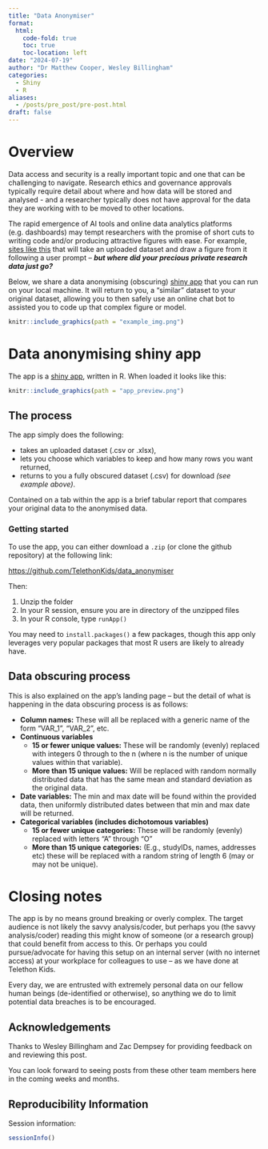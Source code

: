 ```yaml
---
title: "Data Anonymiser"
format:
  html:
    code-fold: true
    toc: true
    toc-location: left
date: "2024-07-19"
author: "Dr Matthew Cooper, Wesley Billingham"
categories:
  - Shiny
  - R
aliases: 
  - /posts/pre_post/pre-post.html
draft: false
---
```


# Overview

Data access and security is a really important topic and one that can be challenging to navigate. Research ethics and governance approvals typically require detail about where and how data will be stored and analysed - and a researcher typically does not have approval for the data they are working with to be moved to other locations.

The rapid emergence of AI tools and online data analytics platforms (e.g. dashboards) may tempt researchers with the promise of short cuts to writing code and/or producing attractive figures with ease. For example, [sites like this](https://www.graphmaker.ai/) that will take an uploaded dataset and draw a figure from it following a user prompt – ***but where did your precious private research data just go?***

Below, we share a data anonymising (obscuring) [shiny app](https://shiny.posit.co/) that you can run on your local machine. It will return to you, a "similar" dataset to your original dataset, allowing you to then safely use an online chat bot to assisted you to code up that complex figure or model.

```r
knitr::include_graphics(path = "example_img.png")
```

# Data anonymising shiny app

The app is a [shiny app](https://shiny.posit.co/), written in R. When loaded it looks like this:

```r
knitr::include_graphics(path = "app_preview.png")
```

## The process

The app simply does the following:

-   takes an uploaded dataset (.csv or .xlsx),
-   lets you choose which variables to keep and how many rows you want returned,
-   returns to you a fully obscured dataset (.csv) for download *(see example above)*.

Contained on a tab within the app is a brief tabular report that compares your original data to the anonymised data.

### Getting started

To use the app, you can either download a `.zip` (or clone the github repository) at the following link:

<https://github.com/TelethonKids/data_anonymiser>

Then:

1.  Unzip the folder
2.  In your R session, ensure you are in directory of the unzipped files
3.  In your R console, type `runApp()`

You may need to `install.packages()` a few packages, though this app only leverages very popular packages that most R users are likely to already have.

## Data obscuring process

This is also explained on the app's landing page – but the detail of what is happening in the data obscuring process is as follows:

-   **Column names:** These will all be replaced with a generic name of the form “VAR_1”, “VAR_2”, etc.
-   **Continuous variables**
    -   **15 or fewer unique values:** These will be randomly (evenly) replaced with integers 0 through to the n (where n is the number of unique values within that variable).
    -   **More than 15 unique values:** Will be replaced with random normally distributed data that has the same mean and standard deviation as the original data.
-   **Date variables:** The min and max date will be found within the provided data, then uniformly distributed dates between that min and max date will be returned.
-   **Categorical variables (includes dichotomous variables)**
    -   **15 or fewer unique categories:** These will be randomly (evenly) replaced with letters “A” through "O"
    -   **More than 15 unique categories:** (E.g., studyIDs, names, addresses etc) these will be replaced with a random string of length 6 (may or may not be unique).

# Closing notes

The app is by no means ground breaking or overly complex. The target audience is not likely the savvy analysis/coder, but perhaps you (the savvy analysis/coder) reading this might know of someone (or a research group) that could benefit from access to this. Or perhaps you could pursue/advocate for having this setup on an internal server (with no internet access) at your workplace for colleagues to use – as we have done at Telethon Kids.

Every day, we are entrusted with extremely personal data on our fellow human beings (de-identified or otherwise), so anything we do to limit potential data breaches is to be encouraged.

## Acknowledgements

Thanks to Wesley Billingham and Zac Dempsey for providing feedback on and reviewing this post.

You can look forward to seeing posts from these other team members here in the coming weeks and months.

## Reproducibility Information

Session information:

```r
sessionInfo()
```
